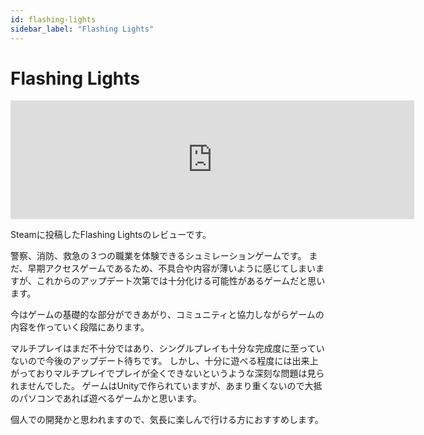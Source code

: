 ```yaml
---
id: flashing-lights
sidebar_label: "Flashing Lights"
---
```


# Flashing Lights

<iframe src="https://store.steampowered.com/widget/605740/" frameborder="0" width="646" height="190"></iframe>

Steamに投稿したFlashing Lightsのレビューです。

警察、消防、救急の３つの職業を体験できるシュミレーションゲームです。
まだ、早期アクセスゲームであるため、不具合や内容が薄いように感じてしまいますが、これからのアップデート次第では十分化ける可能性があるゲームだと思います。

今はゲームの基礎的な部分ができあがり、コミュニティと協力しながらゲームの内容を作っていく段階にあります。

マルチプレイはまだ不十分ではあり、シングルプレイも十分な完成度に至っていないので今後のアップデート待ちです。
しかし、十分に遊べる程度には出来上がっておりマルチプレイでプレイが全くできないというような深刻な問題は見られませんでした。
ゲームはUnityで作られていますが、あまり重くないので大抵のパソコンであれば遊べるゲームかと思います。

個人での開発かと思われますので、気長に楽しんで行ける方におすすめします。
